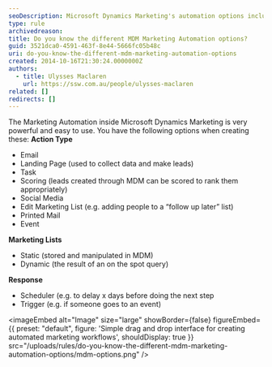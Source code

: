 ```yaml
---
seoDescription: Microsoft Dynamics Marketing's automation options include action types such as email, landing page, task, scoring, social media, and printed mail, with features like schedulers and triggers to personalize lead nurturing.
type: rule
archivedreason:
title: Do you know the different MDM Marketing Automation options?
guid: 3521dca0-4591-463f-8e44-5666fc05b48c
uri: do-you-know-the-different-mdm-marketing-automation-options
created: 2014-10-16T21:30:24.0000000Z
authors:
  - title: Ulysses Maclaren
    url: https://ssw.com.au/people/ulysses-maclaren
related: []
redirects: []
---
```


The Marketing Automation inside Microsoft Dynamics Marketing is very powerful and easy to use. You have the following options when creating these:
**Action Type**

- Email
- Landing Page (used to collect data and make leads)
- Task
- Scoring (leads created through MDM can be scored to rank them appropriately)
- Social Media
- Edit Marketing List (e.g. adding people to a “follow up later” list)
- Printed Mail
- Event

**Marketing Lists**

- Static (stored and manipulated in MDM)
- Dynamic (the result of an on the spot query)

**Response**

- Scheduler (e.g. to delay x days before doing the next step
- Trigger (e.g. if someone goes to an event)


<imageEmbed
  alt="Image"
  size="large"
  showBorder={false}
  figureEmbed={{
    preset: "default",
    figure: 'Simple drag and drop interface for creating automated marketing workflows',
    shouldDisplay: true
  }}
  src="/uploads/rules/do-you-know-the-different-mdm-marketing-automation-options/mdm-options.png"
/>